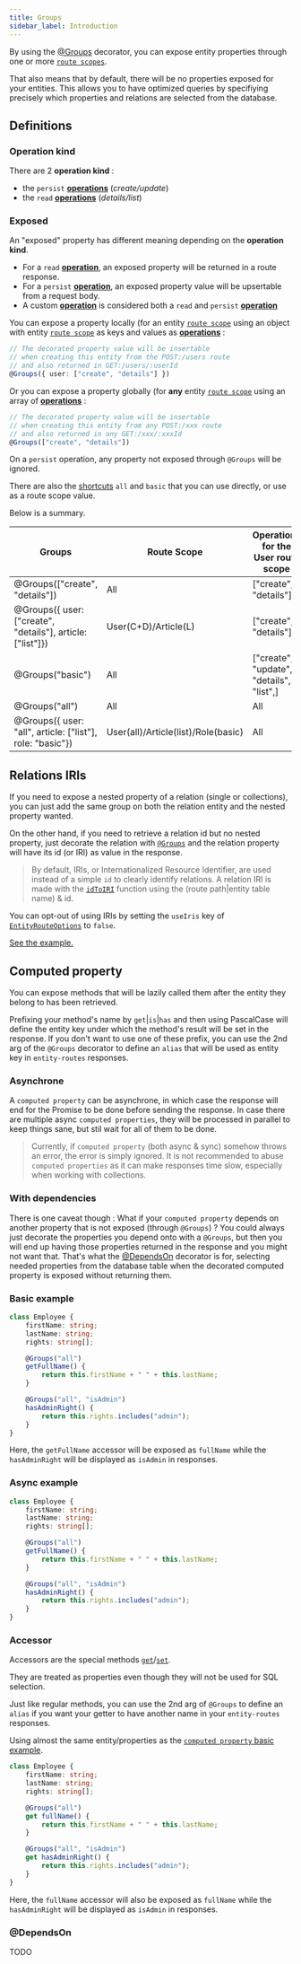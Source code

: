 ```yaml
---
title: Groups
sidebar_label: Introduction
---
```



By using the [@Groups](/definitions#groups) decorator, you can expose entity properties through one or more
[`route scopes`](/entity-routes/route-scope/).

That also means that by default, there will be no properties exposed for your entities. This allows you to have
optimized queries by specifiying precisely which properties and relations are selected from the database.

## Definitions

### Operation kind

There are 2 **operation kind** :

-   the `persist` [**operations**](/entity-routes/operations/) (_create/update_)
-   the `read` [**operations**](/entity-routes/operations/) (_details/list_)

### Exposed

An "exposed" property has different meaning depending on the **operation kind**.

-   For a `read` [**operation**](/entity-routes/operations/), an exposed property will be returned in a route response.
-   For a `persist` [**operation**](/entity-routes/operations/), an exposed property value will be upsertable from a
    request body.
-   A custom [**operation**](/entity-routes/operations/) is considered both a `read` and `persist`
    [**operation**](/entity-routes/operations/)

You can expose a property locally (for an entity [`route scope`](/entity-routes/route-scope) using an object with entity
[`route scope`](/entity-routes/route-scope) as keys and values as [**operations**](/entity-routes/operations/) :

```typescript
// The decorated property value will be insertable
// when creating this entity from the POST:/users route
// and also returned in GET:/users/:userId
@Groups({ user: ["create", "details"] })
```

Or you can expose a property globally (for **any** entity [`route scope`](/entity-routes/route-scope) using an array of
[**operations**](/entity-routes/operations/) :

```typescript
// The decorated property value will be insertable
// when creating this entity from any POST:/xxx route
// and also returned in any GET:/xxx/:xxxId
@Groups(["create", "details"])
```

<DocAlert status="warning">

On a `persist` operation, any property not exposed through `@Groups` will be ignored.

</DocAlert>

There are also the [shortcuts](operations#shortcuts) `all` and `basic` that you can use directly, or use as a route
scope value.

Below is a summary.

| Groups                                                     | Route Scope                         | Operations for the User route scope      |
| ---------------------------------------------------------- | ----------------------------------- | ---------------------------------------- |
| @Groups(["create", "details"])                             | All                                 | ["create", "details"]                    |
| @Groups({ user: ["create", "details"], article: ["list"]}) | User(C+D)/Article(L)                | ["create", "details"]                    |
| @Groups("basic")                                           | All                                 | ["create", "update", "details", "list",] |
| @Groups("all")                                             | All                                 | All                                      |
| @Groups({ user: "all", article: ["list"], role: "basic"})  | User(all)/Article(list)/Role(basic) | All                                      |

## Relations IRIs

If you need to expose a nested property of a relation (single or collections), you can just add the same group on both
the relation entity and the nested property wanted.

On the other hand, if you need to retrieve a relation id but no nested property, just decorate the relation with
[`@Groups`](/definitions#groups) and the relation property will have its id (or IRI) as value in the response.

> By default, IRIs, or Internationalized Resource Identifier, are used instead of a simple `id` to clearly identify
> relations. A relation IRI is made with the [`idToIRI`](/definitions#idtoiri) function using the (route path|entity
> table name) & id.

You can opt-out of using IRIs by setting the `useIris` key of [`EntityRouteOptions`](/definitions#entityrouteoptions) to
`false`.

[See the example.](/entity-routes/groups/examples#iri)

## Computed property

You can expose methods that will be lazily called them after the entity they belong to has been retrieved.

Prefixing your method's name by `get`|`is`|`has` and then using PascalCase will define the entity key under which the
method's result will be set in the response. If you don't want to use one of these prefix, you can use the 2nd arg of
the `@Groups` decorator to define an `alias` that will be used as entity key in `entity-routes` responses.

### Asynchrone

A `computed property` can be asynchrone, in which case the response will end for the Promise to be done before sending
the response. In case there are multiple async `computed properties`, they will be processed in parallel to keep things
sane, but stil wait for all of them to be done.

> Currently, if `computed property` (both async & sync) somehow throws an error, the error is simply ignored. It is not
> recommended to abuse `computed properties` as it can make responses time slow, especially when working with
> collections.

### With dependencies

There is one caveat though : What if your `computed property` depends on another property that is not exposed (through
`@Groups`) ? You could always just decorate the properties you depend onto with a `@Groups`, but then you will end up
having those properties returned in the response and you might not want that. That's what the [@DependsOn](#depends-on)
decorator is for, selecting needed properties from the database table when the decorated computed property is exposed
without returning them.

### Basic example

```ts
class Employee {
    firstName: string;
    lastName: string;
    rights: string[];

    @Groups("all")
    getFullName() {
        return this.firstName + " " + this.lastName;
    }

    @Groups("all", "isAdmin")
    hasAdminRight() {
        return this.rights.includes("admin");
    }
}
```

Here, the `getFullName` accessor will be exposed as `fullName` while the `hasAdminRight` will be displayed as `isAdmin`
in responses.

### Async example

```ts
class Employee {
    firstName: string;
    lastName: string;
    rights: string[];

    @Groups("all")
    getFullName() {
        return this.firstName + " " + this.lastName;
    }

    @Groups("all", "isAdmin")
    hasAdminRight() {
        return this.rights.includes("admin");
    }
}
```

### Accessor

Accessors are the special methods
[`get`](https://developer.mozilla.org/en-US/docs/Web/JavaScript/Reference/Functions/get)/[`set`](https://developer.mozilla.org/en-US/docs/Web/JavaScript/Reference/Functions/set).

They are treated as properties even though they will not be used for SQL selection.

<DocAlert status="info">

Just like regular methods, you can use the 2nd arg of `@Groups` to define an `alias` if you want your getter to have
another name in your `entity-routes` responses.

</DocAlert>

Using almost the same entity/properties as the [`computed property` basic example](#basic-example).

```ts
class Employee {
    firstName: string;
    lastName: string;
    rights: string[];

    @Groups("all")
    get fullName() {
        return this.firstName + " " + this.lastName;
    }

    @Groups("all", "isAdmin")
    get hasAdminRight() {
        return this.rights.includes("admin");
    }
}
```

Here, the `fullName` accessor will also be exposed as `fullName` while the `hasAdminRight` will be displayed as
`isAdmin` in responses.

### @DependsOn

TODO
